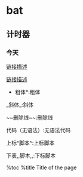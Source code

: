 = bat =

== 计时器 ==

=== 今天 ===
[[https://tieba.baidu.com/p/4486501975?red_tag=3007386312|链接描述]]

[[D:/workspace/study/计时脚本.bat|链接描述]]

*粗体*:粗体  

_斜体_:斜体

~~删除线~~:删除线   

代码（无语法）:无语法代码

上标^脚本^:上标脚本

下表,,脚本,,:下标脚本

{{{class="brush: python"
 def hello(world):
     for x in range(10):
         print("Hello {0} number {1}".format(world, x))
}}}

{{{class="brush:winbatch"
    @echo start at: [%date%][%time%] 
    @set local_file="D:\cmake-3.12.0.tar.gz" 
    @echo pushing file ...
    @curl -i -H "Content-Type: application/octet-stream" -X PUT -T %local_file% "http://192.168.178.55:14000/webhdfs/v1/zhangyu85/cmake-3.12.0.tar.gz?op=CREATE&data=true&recursive=true&user.name=spark" 
    @echo off 
    ::ﾃｿ5ｷﾖﾖﾓｸｴﾖﾆﾒﾔﾏﾂﾊﾗﾒｳ
    for /f %%i in ('dir /b %local_file%') do (
     echo %%~zi bytes
    )
    ::if %indexdx% gtr 5120 (
    ::echo y | xcopy c:\index2.htm /d /r /k c:\index.htm
    ::) 
    @echo end at: [%date%][%time%]
    @pause
}}}

%toc
%title Title of the page 
